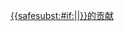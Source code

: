 [[Special:用户贡献/{{{1}}}|{{<includeonly>safesubst:</includeonly>#if:{{{2|}}}|{{{2}}}|{{{1}}}}}的贡献]]<noinclude>
{{doc}}
</noinclude>